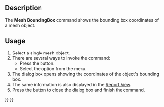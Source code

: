 <languages/>
<translate>

<!--T:6-->
{{Docnav
|[[Mesh_EvaluateSolid|EvaluateSolid]]
|[[Mesh_VertexCurvature|VertexCurvature]]
|[[Mesh_Workbench|Mesh]]
|IconL=Mesh_EvaluateSolid.svg
|IconR=Mesh_VertexCurvature.svg
|IconC=Workbench_Mesh.svg
}}

<!--T:1-->
{{GuiCommand
|Name=Mesh BoundingBox
|MenuLocation=Meshes → Analyze → Boundings Info
|Workbenches=[[Mesh_Workbench|Mesh]]
}}

==Description== <!--T:10-->

<!--T:2-->
The '''Mesh BoundingBox''' command shows the bounding box coordinates of a mesh object.

==Usage== <!--T:11-->

<!--T:3-->
# Select a single mesh object.
# There are several ways to invoke the command:
#* Press the {{Button|[[Image:Mesh_BoundingBox.svg|16px]] [[Mesh_BoundingBox|Boundings Info]]}} button.
#* Select the {{MenuCommand|Meshes → Analyze → [[Image:Mesh_BoundingBox.svg|16px]] Boundings Info}} option from the menu.
# The {{MenuCommand|Boundings}} dialog box opens showing the coordinates of the object's bounding box.
# The same information is also displayed in the [[Report_View|Report View]].
# Press the {{Button|OK}} button to close the dialog box and finish the command.


<!--T:7-->
{{Docnav
|[[Mesh_EvaluateSolid|EvaluateSolid]]
|[[Mesh_VertexCurvature|VertexCurvature]]
|[[Mesh_Workbench|Mesh]]
|IconL=Mesh_EvaluateSolid.svg
|IconR=Mesh_VertexCurvature.svg
|IconC=Workbench_Mesh.svg
}}

</translate>
{{Mesh Tools navi{{#translation:}}}}
{{Userdocnavi{{#translation:}}}}
{{clear}}